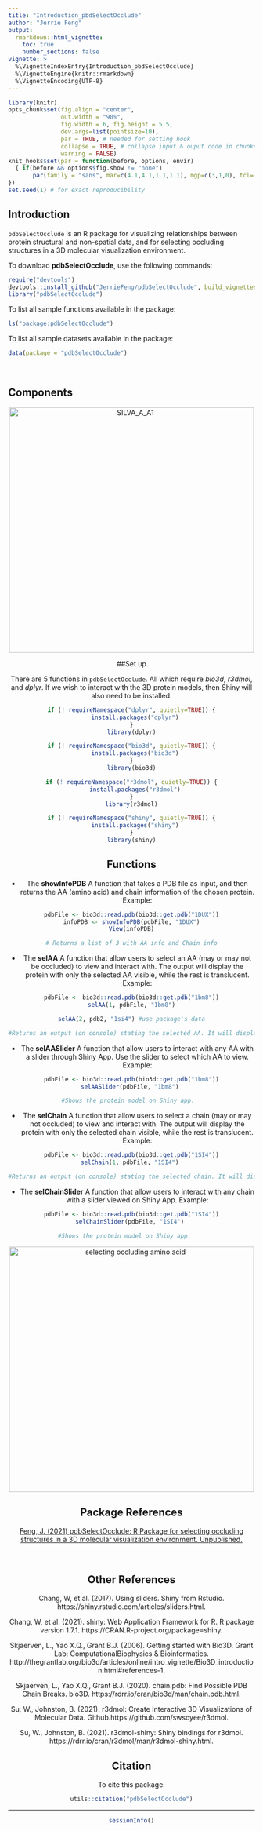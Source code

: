 ```yaml
---
title: "Introduction_pbdSelectOcclude"
author: "Jerrie Feng"
output: 
  rmarkdown::html_vignette:
    toc: true
    number_sections: false
vignette: >
  %\VignetteIndexEntry{Introduction_pbdSelectOcclude}
  %\VignetteEngine{knitr::rmarkdown}
  %\VignetteEncoding{UTF-8}
---
```


```r
library(knitr)
opts_chunk$set(fig.align = "center", 
               out.width = "90%",
               fig.width = 6, fig.height = 5.5,
               dev.args=list(pointsize=10),
               par = TRUE, # needed for setting hook 
               collapse = TRUE, # collapse input & ouput code in chunks
               warning = FALSE)
knit_hooks$set(par = function(before, options, envir)
  { if(before && options$fig.show != "none") 
       par(family = "sans", mar=c(4.1,4.1,1.1,1.1), mgp=c(3,1,0), tcl=-0.5)
})
set.seed(1) # for exact reproducibility
```

## Introduction

`pdbSelectOcclude` is an R package for visualizing relationships between protein 
structural and non-spatial data, and for selecting occluding structures in a 3D 
molecular visualization environment. 

To download **pdbSelectOcclude**, use the following commands:

``` r
require("devtools")
devtools::install_github("JerrieFeng/pdbSelectOcclude", build_vignettes = TRUE)
library("pdbSelectOcclude")
```
To list all sample functions available in the package:
``` r
ls("package:pdbSelectOcclude")
```

To list all sample datasets available in the package:
``` r
data(package = "pdbSelectOcclude")
```

<br>

## Components

<div style="text-align:center"><img src="SILVA_A_A1.png" alt="SILVA_A_A1" width="500"/>

##Set up

There are 5 functions in `pdbSelectOcclude`. All which require *bio3d*, *r3dmol*, and *dplyr*. If we wish to interact with the 3D protein models, then Shiny will also need to be installed.

```r
if (! requireNamespace("dplyr", quietly=TRUE)) {
  install.packages("dplyr")
}
library(dplyr)

if (! requireNamespace("bio3d", quietly=TRUE)) {
  install.packages("bio3d")
}
library(bio3d)

if (! requireNamespace("r3dmol", quietly=TRUE)) {
  install.packages("r3dmol")
}
library(r3dmol)

if (! requireNamespace("shiny", quietly=TRUE)) {
  install.packages("shiny")
}
library(shiny)
```

## Functions

* The **showInfoPDB** A function that takes a PDB file as input, and then returns the AA (amino acid) and chain information of the chosen protein.
Example:
``` r
pdbFile <- bio3d::read.pdb(bio3d::get.pdb("1DUX"))
infoPDB <- showInfoPDB(pdbFile, "1DUX")
View(infoPDB)

# Returns a list of 3 with AA info and Chain info
```

* The **selAA** A function that allow users to select an AA (may or may not be occluded) to view and interact with. The output will display the protein with only the selected AA visible, while the rest is translucent. 
Example:
```r
pdbFile <- bio3d::read.pdb(bio3d::get.pdb("1bm8"))
selAA(1, pdbFile, "1bm8")

selAA(2, pdb2, "1si4") #use package's data

#Returns an output (on console) stating the selected AA. It will display the 3D protein model. 
```

* The **selAASlider** A function that allow users to interact with any AA with a slider 
through Shiny App. Use the slider to select which AA to view. 
Example:
```r
pdbFile <- bio3d::read.pdb(bio3d::get.pdb("1bm8"))
selAASlider(pdbFile, "1bm8") 

#Shows the protein model on Shiny app.  
```

* The **selChain** A function that allow users to select a chain (may or may not occluded) 
to view and interact with. The output will display the protein with only the selected chain visible, 
while the rest is translucent. 
Example:
```r
pdbFile <- bio3d::read.pdb(bio3d::get.pdb("1SI4"))
selChain(1, pdbFile, "1SI4") 

#Returns an output (on console) stating the selected chain. It will display the 3D protein model.   
```

* The **selChainSlider** A function that allow users to interact with any chain with a slider viewed on Shiny App.
Example:
```r
pdbFile <- bio3d::read.pdb(bio3d::get.pdb("1SI4"))
selChainSlider(pdbFile, "1SI4") 

#Shows the protein model on Shiny app.    
```

<div style="text-align:center"><img src="selAA.png" alt="selecting occluding amino acid" width="500"/>
<br>

## Package References

[Feng, J. (2021) pdbSelectOcclude: R Package for selecting occluding structures in a 3D molecular visualization environment. Unpublished.](https://github.com/JerrieFeng/pdbSelectOcclude)

<br>

## Other References

Chang, W, et al. (2017). Using sliders. Shiny from Rstudio. https://shiny.rstudio.com/articles/sliders.html.

Chang, W, et al. (2021). shiny: Web Application Framework for R. R package version 1.7.1. https://CRAN.R-project.org/package=shiny.

Skjaerven, L., Yao X.Q., Grant B.J. (2006). Getting started with Bio3D. Grant Lab: ComputationalBiophysics & Bioinformatics.  http://thegrantlab.org/bio3d/articles/online/intro_vignette/Bio3D_introduction.html#references-1.

Skjaerven, L., Yao X.Q., Grant B.J. (2020). chain.pdb: Find Possible PDB Chain Breaks.
bio3D. https://rdrr.io/cran/bio3d/man/chain.pdb.html.

Su, W., Johnston, B. (2021). r3dmol: Create Interactive 3D Visualizations of Molecular Data. Github.https://github.com/swsoyee/r3dmol.

Su, W., Johnston, B. (2021). r3dmol-shiny: Shiny bindings for r3dmol. https://rdrr.io/cran/r3dmol/man/r3dmol-shiny.html. 


## Citation

To cite this package:
```r
utils::citation("pdbSelectOcclude")
```

----

```r
sessionInfo()
```


